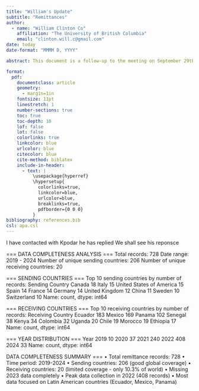 ```yaml
---
title: "William's Update"
subtitle: "Remittances"
author: 
  - name: "William Clinton Co"
    affiliation: "The University of British Columbia"
    email: "clinton.will.c@gmail.com"
date: today
date-format: "MMMM D, YYYY"

abstract: This document is a follow-up to the meeting on September 29th and addresses the items discussed during that meeting. This provides an update on who was contacted regarding the remittance datasets, offers updates on previously problematic pdf file links, and clarifies how the stablecoin/bitcoin cross-border flows dataset works. Most importantly, this presents the extracted remittance data from Remitscope. 

format:
  pdf:
    documentclass: article
    geometry: 
      - margin=1in
    fontsize: 11pt
    linestretch: 1
    number-sections: true
    toc: true
    toc-depth: 10
    lof: false
    lot: false
    colorlinks: true
    linkcolor: blue
    urlcolor: blue
    citecolor: blue
    cite-method: biblatex
    include-in-header:
      - text: |
          \usepackage{hyperref}
          \hypersetup{
            colorlinks=true,
            linkcolor=blue,
            urlcolor=blue,
            breaklinks=true,
            pdfborder={0 0 0}
          }
bibliography: references.bib
csl: apa.csl
---
```



I have contacted with Kpodar he has replied
We shall see his reponsce 

=== DATA COMPLETENESS ANALYSIS ===
Total records: 728
Date range: 2019 - 2024
Number of unique sending countries: 206
Number of unique receiving countries: 20

=== SENDING COUNTRIES ===
Top 10 sending countries by number of records:
Sending Country
Canada                      18
Italy                       15
United States of America    15
Spain                       14
France                      14
Germany                     14
United Kingdom              12
China                       11
Sweden                      10
Switzerland                 10
Name: count, dtype: int64

=== RECEIVING COUNTRIES ===
Top 10 receiving countries by number of records:
Receiving Country
Ecuador     183
Mexico      169
Panama      102
Senegal      38
Kenya        34
Colombia     32
Uganda       20
Chile        19
Morocco      19
Ethiopia     17
Name: count, dtype: int64

=== YEAR DISTRIBUTION ===
Year
2019     10
2020     37
2021    240
2022    408
2024     33
Name: count, dtype: int64

DATA COMPLETENESS SUMMARY ===
• Total remittance records: 728
• Time period: 2019-2024
• Sending countries: 206 (good global coverage)
• Receiving countries: 20 (limited coverage - only 10.3% of world)
• Missing 2023 data completely
• Peak data collection in 2022 (408 records)
• Most data focused on Latin American countries (Ecuador, Mexico, Panama)